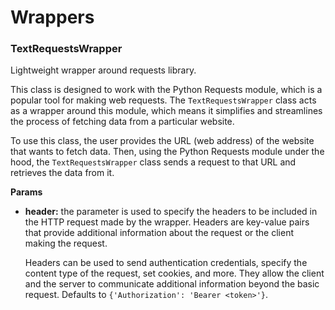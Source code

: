 # Wrappers

### TextRequestsWrapper

Lightweight wrapper around requests library.

This class is designed to work with the Python Requests module, which is a popular tool for making web requests. The `TextRequestsWrapper` class acts as a wrapper around this module, which means it simplifies and streamlines the process of fetching data from a particular website.

To use this class, the user provides the URL (web address) of the website that wants to fetch data. Then, using the Python Requests module under the hood, the `TextRequestsWrapper` class sends a request to that URL and retrieves the data from it.


**Params**

- **header:**  the parameter is used to specify the headers to be included in the HTTP request made by the wrapper. Headers are key-value pairs that provide additional information about the request or the client making the request. 

    Headers can be used to send authentication credentials, specify the content type of the request, set cookies, and more. They allow the client and the server to communicate additional information beyond the basic request. Defaults to `{'Authorization': 'Bearer <token>'}`.
